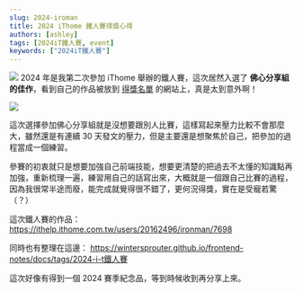 ```yaml
---
slug: 2024-iroman
title: 2024 iThome 鐵人賽得獎心得
authors: [ashley]
tags: [2024iT鐵人賽, event]
keywords: ["2024iT鐵人賽"]
---
```


![](./2024120902.png)
2024 年是我第二次參加 iThome 舉辦的鐵人賽，這次居然入選了 **佛心分享組的佳作**，看到自己的作品被放到 [得獎名單](https://ithelp.ithome.com.tw/2024ironman/reward) 的網站上，真是太到意外啊！

<!--truncate-->

![](./2024120901.png)

這次選擇參加佛心分享組就是沒想要跟別人比賽，這樣寫起來壓力比較不會那麼大，雖然還是有連續 30 天發文的壓力，但是主要還是想聚焦於自己，把參加的過程當成一個練習。

參賽的初衷就只是想要加強自己前端技能，想要更清楚的把過去不太懂的知識點再加強，重新梳理一遍，練習用自己的話寫出來，大概就是一個跟自己比賽的過程，因為我很常半途而廢，能完成就覺得很不錯了，更何況得獎，實在是受寵若驚（？）

這次鐵人賽的作品：
https://ithelp.ithome.com.tw/users/20162496/ironman/7698

同時也有整理在這邊：
https://wintersprouter.github.io/frontend-notes/docs/tags/2024-i-t鐵人賽

這次好像有得到一個 2024 賽季紀念品，等到時候收到再分享上來。
